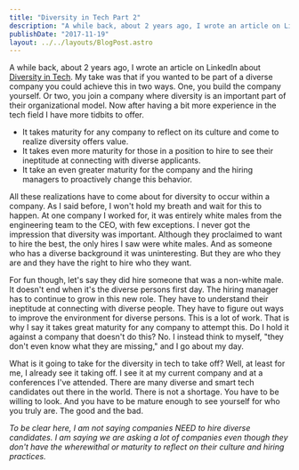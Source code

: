 ```yaml
---
title: "Diversity in Tech Part 2"
description: "A while back, about 2 years ago, I wrote an article on LinkedIn about Diversity in Tech. My take was that if you wanted to be part of a…"
publishDate: "2017-11-19"
layout: ../../layouts/BlogPost.astro
---
```


A while back, about 2 years ago, I wrote an article on LinkedIn about [Diversity in Tech](https://www.linkedin.com/pulse/diversity-tech-adam-e-recvlohe/). My take was that if you wanted to be part of a diverse company you could achieve this in two ways. One, you build the company yourself. Or two, you join a company where diversity is an important part of their organizational model. Now after having a bit more experience in the tech field I have more tidbits to offer.

- It takes maturity for any company to reflect on its culture and come to realize diversity offers value.
- It takes even more maturity for those in a position to hire to see their ineptitude at connecting with diverse applicants.
- It take an even greater maturity for the company and the hiring managers to proactively change this behavior.

All these realizations have to come about for diversity to occur within a company. As I said before, I won't hold my breath and wait for this to happen. At one company I worked for, it was entirely white males from the engineering team to the CEO, with few exceptions. I never got the impression that diversity was important. Although they proclaimed to want to hire the best, the only hires I saw were white males. And as someone who has a diverse background it was uninteresting. But they are who they are and they have the right to hire who they want.

For fun though, let's say they did hire someone that was a non-white male. It doesn't end when it's the diverse persons first day. The hiring manager has to continue to grow in this new role. They have to understand their ineptitude at connecting with diverse people. They have to figure out ways to improve the environment for diverse persons. This is a lot of work. That is why I say it takes great maturity for any company to attempt this. Do I hold it against a company that doesn't do this? No. I instead think to myself, "they don't even know what they are missing," and I go about my day.

What is it going to take for the diversity in tech to take off? Well, at least for me, I already see it taking off. I see it at my current company and at a conferences I've attended. There are many diverse and smart tech candidates out there in the world. There is not a shortage. You have to be willing to look. And you have to be mature enough to see yourself for who you truly are. The good and the bad.

_To be clear here, I am not saying companies NEED to hire diverse candidates. I am saying we are asking a lot of companies even though they don't have the wherewithal or maturity to reflect on their culture and hiring practices._
